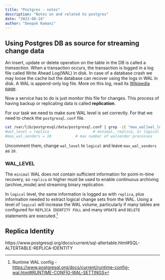 ```yaml
---
title: "Postgres - notes"
description: "Notes on and related to postgres"
date: "2023-08-24"
author: "Deepak Ramani"
---
```


## Using Postgres DB as source for streaming change data

An insert, update or delete operation on the table in the DB is called a *transaction*. When a transaction occurs, the transaction is logged in a log file called Write Ahead Log(WAL) in disk. In case of a database crash we may loose the cache but the database can recover using the logs in WAL in disk. A WAL is append-only log file. More on this log, read its [Wikipedia page](https://en.wikipedia.org/wiki/Write-ahead_logging).

Now a service has to do is just monitor this file for changes. This process of having backup or replicating data is called **replication**. 

For our task we need to make sure WAL level is set correctly. For that we need to check the `postgresql.conf` file. 

```.bash
cat /var/lib/postgresql/data/postgresql.conf | grep -iE "max_wal|wal_level"
#wal_level = replica                    # minimal, replica, or logical
#max_wal_senders = 10           # max number of walsender processes
```
Uncomment them, change `wal_level` to `logical` and leave `max_wal_senders` as `10`.

### WAL_LEVEL
The `minimal` WAL does not contain sufficient information for point-in-time recovery, so `replica` or higher must be used to enable continuous archiving (archive_mode) and streaming binary replication.

In `logical` level, the same information is logged as with `replica`, plus information needed to extract logical change sets from the WAL. Using a level of `logical` will increase the WAL volume, particularly if many tables are configured for `REPLICA IDENTITY FULL` and many `UPDATE` and `DELETE` statements are executed.[^1]

[^1]: Runtime WAL config - [https://www.postgresql.org/docs/current/runtime-config-wal.html#RUNTIME-CONFIG-WAL-SETTINGS](https://www.postgresql.org/docs/current/runtime-config-wal.html#RUNTIME-CONFIG-WAL-SETTINGS) 


## Replica Identity 

https://www.postgresql.org/docs/current/sql-altertable.html#SQL-ALTERTABLE-REPLICA-IDENTITY
